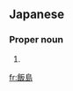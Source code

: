 ==Japanese==
{{ja-kanjitab|いい|しま|k2=じま|r=y}}

===Proper noun===
{{ja-pos|いいじま|proper}}

# {{surname|lang=ja|sort=いいじま}}

[[fr:飯島]]